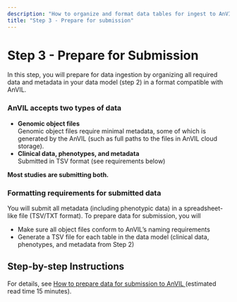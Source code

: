 ```yaml
---
description: "How to organize and format data tables for ingest to AnVIL"
title: "Step 3 - Prepare for submission"
---
```


# Step 3 - Prepare for Submission

<Alert icon={false} severity="info">
  <div>
In this step, you will prepare for data ingestion by organizing all required data and metadata in your data model (step 2) in a format compatible with AnVIL. 
</div>
</Alert>

### AnVIL accepts two types of data 
- **Genomic object files**   
Genomic object files require minimal metadata, some of which is generated by the AnVIL (such as full paths to the files in AnVIL cloud storage).   
- **Clinical data, phenotypes, and metadata**      
Submitted in TSV format (see requirements below)

**Most studies are submitting both.**

### Formatting requirements for submitted data
You will submit all metadata (including phenotypic data) in a spreadsheet-like file (TSV/TXT format). To prepare data for submission, you will    
- Make sure all object files conform to AnVIL’s naming requirements
- Generate a TSV file for each table in the data model (clinical data, phenotypes, and metadata from Step 2)

## Step-by-step Instructions
For details, see [How to prepare data for submission to AnVIL ](https://support.terra.bio/hc/en-us/articles/28500021527451-Prepare-data-for-submission-to-AnVIL) (estimated read time 15 minutes).
